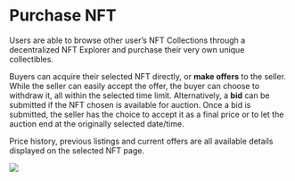 # Purchase NFT

Users are able to browse other user’s NFT Collections through a decentralized NFT Explorer and purchase their very own unique collectibles. 

Buyers can acquire their selected NFT directly, or **make offers** to the seller. While the seller can easily accept the offer, the buyer can choose to withdraw it, all within the selected time limit.
Alternatively, a **bid** can be submitted if the NFT chosen is available for auction. Once a bid is submitted, the seller has the choice to accept it as a final price or to let the auction end at the originally selected date/time.

Price history, previous listings and current offers are all available details displayed on the selected NFT page.

![](/buynft.jpg)
